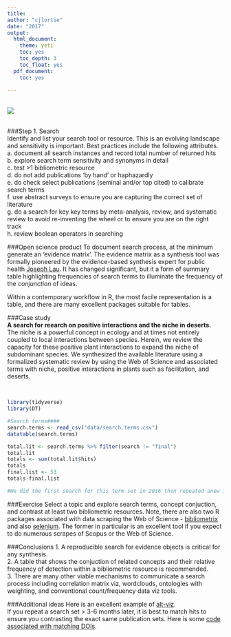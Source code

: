 ```yaml
---
title: 
author: "cjlortie"
date: "2017"
output:
  html_document:
    theme: yeti
    toc: yes
    toc_depth: 3
    toc_float: yes
  pdf_document:
    toc: yes
   
---
```


<br>
![](./rey.jpg)     
<br>

###Step 1. Search  
Identify and list your search tool or resource. This is an evolving landscape and sensitivity is important. Best practices include the following attributes.  
a. document all search instances and record total number of returned hits   
b. explore search term sensitivity and synonyms in detail  
c. test >1 bibliometric resource  
d. do not add publications 'by hand' or haphazardly  
e. do check select publications (seminal and/or top cited) to calibrate search terms  
f. use abstract surveys to ensure you are capturing the correct set of literature  
g. do a search for key key terms by meta-analysis, review, and systematic review to avoid re-inventing the wheel or to ensure you are on the right track  
h. review boolean operators in searching

###Open science product
To document search process, at the minimum generate an 'evidence matrix'. The evidence matrix as a synthesis tool was formally pioneered by the evidence-based synthesis expert for public health [Joseph Lau](https://www.brown.edu/academics/public-health/research/evidence-synthesis-in-health/news/2015-08/joseph-lau-retires). It has changed significant, but it a form of summary table highlighting frequencies of search terms to illuminate the frequency of the *conjunction* of ideas.

Within a contemporary workflow in R, the most facile representation is a table, and there are many excellent packages suitable for tables.

###Case study  
**A search for reearch on positive interactions and the niche in deserts.**  
The niche is a powerful concept in ecology and at times not entirely coupled to local interactions between species. Herein, we review the capacity for these positive plant interactions to expand the niche of subdominant species. We synthesized the available literature using a formalized systematic review by using the Web of Science and associated terms with niche, positive interactions in plants such as facilitation, and deserts.    

<br>  
```r
library(tidyverse)
library(DT)

#Search terms####
search.terms <- read_csv("data/search.terms.csv")
datatable(search.terms)

total.lit <- search.terms %>% filter(search != "final")
total.lit
totals <- sum(total.lit$hits)
totals
final.list <- 53
totals-final.list

#We did the first search for this term set in 2016 then repeated anew in 2017. Luckily, we documented the search in R, repeated very rapidly, and were able to detect differences within the domain for primary publications.
```


###Exercise
Select a topic and explore search terms, concept conjuction, and contrast at least two bibliometric resources. Note, there are also two R packages associated with data scraping the Web of Science - [bibliometrix](https://cran.r-project.org/web/packages/bibliometrix/index.html) and also [selenium](http://ropensci.github.io/RSelenium/). The former in particular is an excellent tool if you expect to do numerous scrapes of Scopus or the Web of Science.


###Conclusions
1. A reproducible search for evidence objects is critical for any synthesis.  
2. A table that shows the conjuction of related concepts and their relative frequency of detection within a bibliometric resource is recommended.  
3. There are many other viable mechanisms to communicate a search process including correlation matrix viz, wordclouds, ontologies with weighting, and conventional count/frequency data viz tools.

###Additional ideas
Here is an excellent example of [alt-viz](https://arxiv.org/pdf/1611.02119.pdf).  
If you repeat a search set > 3-6 months later, it is best to match hits to ensure you contrasting the exact same publication sets.  Here is some [code associated with matching DOIs](https://cjlortie.github.io/DOI-matcher/). 


